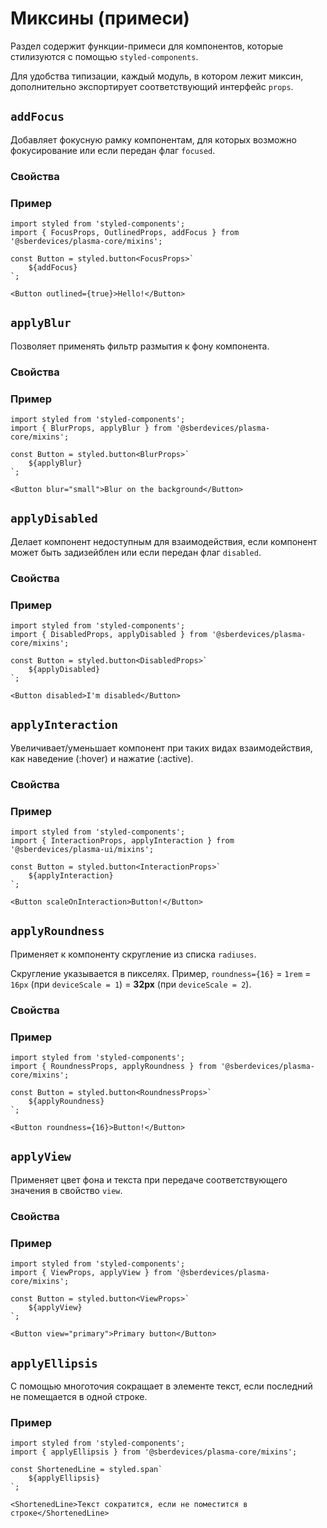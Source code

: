 

<Meta title="Core/Mixins" />

# Миксины (примеси)
Раздел содержит функции-примеси для компонентов, которые стилизуются с помощью ``styled-components``.

Для удобства типизации, каждый модуль, в котором лежит миксин, дополнительно экспортирует соответствующий интерфейс ``props``.

## `addFocus`
Добавляет фокусную рамку компонентам, для которых возможно фокусирование или если передан флаг ``focused``.

### Свойства
<ArgsTable of={stories.OutlinedComponent} />

### Пример
```tsx
import styled from 'styled-components';
import { FocusProps, OutlinedProps, addFocus } from '@sberdevices/plasma-core/mixins';

const Button = styled.button<FocusProps>`
    ${addFocus}
`;

<Button outlined={true}>Hello!</Button>
```

## `applyBlur`
Позволяет применять фильтр размытия к фону компонента.

### Свойства
<ArgsTable of={stories.BlurredComponent} />

### Пример
```tsx
import styled from 'styled-components';
import { BlurProps, applyBlur } from '@sberdevices/plasma-core/mixins';

const Button = styled.button<BlurProps>`
    ${applyBlur}
`;

<Button blur="small">Blur on the background</Button>
```

## `applyDisabled`
Делает компонент недоступным для взаимодействия, если компонент может быть задизейблен или если передан флаг ``disabled``.

### Свойства
<ArgsTable of={stories.DisabledComponent} />

### Пример
```tsx
import styled from 'styled-components';
import { DisabledProps, applyDisabled } from '@sberdevices/plasma-core/mixins';

const Button = styled.button<DisabledProps>`
    ${applyDisabled}
`;

<Button disabled>I'm disabled</Button>
```

## `applyInteraction`
Увеличивает/уменьшает компонент при таких видах взаимодействия, как наведение (:hover) и нажатие (:active).

### Свойства
<ArgsTable of={stories.InteractionComponent} />

### Пример
```tsx
import styled from 'styled-components';
import { InteractionProps, applyInteraction } from '@sberdevices/plasma-ui/mixins';

const Button = styled.button<InteractionProps>`
    ${applyInteraction}
`;

<Button scaleOnInteraction>Button!</Button>
```

## `applyRoundness`
Применяет к компоненту скругление из списка ``radiuses``.

Скругление указывается в пикселях.
Пример, ``roundness={16}`` = ``1rem`` = ``16px`` (при ``deviceScale = 1``) = **32px** (при ``deviceScale = 2``).

### Свойства
<ArgsTable of={stories.RoundnessComponent} />

### Пример
```tsx
import styled from 'styled-components';
import { RoundnessProps, applyRoundness } from '@sberdevices/plasma-core/mixins';

const Button = styled.button<RoundnessProps>`
    ${applyRoundness}
`;

<Button roundness={16}>Button!</Button>
```

## `applyView`
Применяет цвет фона и текста при передаче соответствующего значения в свойство ``view``.

### Свойства
<ArgsTable of={stories.ViewComponent} />

### Пример
```tsx
import styled from 'styled-components';
import { ViewProps, applyView } from '@sberdevices/plasma-core/mixins';

const Button = styled.button<ViewProps>`
    ${applyView}
`;

<Button view="primary">Primary button</Button>
```

## `applyEllipsis`
С помощью многоточия сокращает в элементе текст, если последний не помещается в одной строке.

### Пример
```tsx
import styled from 'styled-components';
import { applyEllipsis } from '@sberdevices/plasma-core/mixins';

const ShortenedLine = styled.span`
    ${applyEllipsis}
`;

<ShortenedLine>Текст сократится, если не поместится в строке</ShortenedLine>
```
